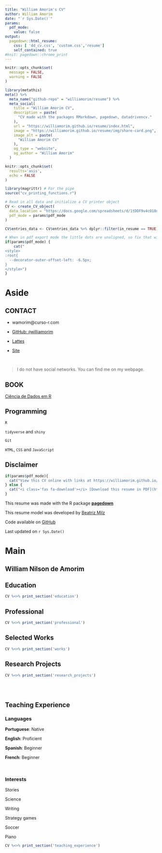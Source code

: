 ```yaml
---
title: "William Amorim's CV"
author: William Amorim
date: "`r Sys.Date()`"
params:
  pdf_mode:
    value: false
output:
  pagedown::html_resume:
    css: [ 'dd_cv.css', 'custom.css','resume']
    self_contained: true
#knit: pagedown::chrome_print      
---
```


```r
knitr::opts_chunk$set(
  message = FALSE,
  warning = FALSE
)
```



```r
library(metathis)
meta() %>%
  meta_name("github-repo" = "williamorim/resume") %>% 
  meta_social(
    title = "William Amorim CV",
    description = paste(
      "CV made with the packages RMarkdown, pagedown, datadrivencv."
    ),
    url = "https://williamorim.github.io/resume/index.html",
    image = "https://williamorim.github.io/resume/img/share-card.png",
    image_alt = paste(
      "William Amorim CV"
    ),
    og_type = "website",
    og_author = "William Amorim"
  )
```
<!-- inicio academic icons -->
<link rel="stylesheet" href="https://cdn.jsdelivr.net/gh/jpswalsh/academicons@1/css/academicons.min.css">
<!-- final academic icons -->

 
<!-- inicio font awesome -->
<script src="https://kit.fontawesome.com/1f72d6921a.js" crossorigin="anonymous"></script>

 
<!-- final font awesome -->

```r
knitr::opts_chunk$set(
  results='asis',
  echo = FALSE
)

library(magrittr) # For the pipe
source("cv_printing_functions.r")

# Read in all data and initialize a CV printer object
CV <- create_CV_object(
  data_location = "https://docs.google.com/spreadsheets/d/1tDDF9v4cO18nd2JZur5zq7y-7Xb7f4KsBhjJD_WUneE",  
  pdf_mode = params$pdf_mode
)

CV$entries_data <- CV$entries_data %>% dplyr::filter(in_resume == TRUE)

```


```r
# When in pdf export mode the little dots are unaligned, so fix that with some conditional CSS.
if(params$pdf_mode) {
    cat("
<style>
:root{
  --decorator-outer-offset-left: -6.5px;
}
</style>")
}
```


Aside
================================================================================

CONTACT {#contact}
--------------------------------------------------------------------------------

- <i class="fa fa-envelope"></i> wamorim@curso-r.com

- <i class="fa fa-github"></i> [GitHub: `@`williamorim](https://github.com/williamorim)

- <i class="fa fa-external-link-alt"></i> <a href='http://lattes.cnpq.br/9062934205884130'> Lattes </a> 

- <i class="fa fa-home"></i> [Site]()

<br>

> I do not have social networks. You can find me on my webpage.

BOOK {#software}
--------------------------------------------------------------------------------

<i class="fas fa-box-open"></i> [Ciência de Dados em R](https://livro.curso-r.com/) 


Programming {#skills}
--------------------------------------------------------------------------------

<i class="fab fa-r-project"></i> `R` 

<i class="fas fa-table"></i> `tidyverse` and `shiny`

<i class="fas fa-code-branch"></i> `Git` 

<i class="fab fa-html5"></i> `HTML`, `CSS` and `JavaScript`

Disclaimer {#disclaimer}
--------------------------------------------------------------------------------


```r
if(params$pdf_mode){
  cat("View this CV online with links at https://williamorim.github.io/resume/")
} else {
  cat("<i class='fas fa-download'></i> [Download this resume in PDF](https://williamorim.github.io/resume/index.pdf)")
}
```

This resume was made with the R package [**pagedown**](https://github.com/rstudio/pagedown)

This resume model was developed by [Beatriz Milz](https://github.com/beatrizmilz/resume)

Code available on <i class="fa fa-github"></i> [GitHub](https://github.com/williamorim/resume)

Last updated on `r Sys.Date()`


Main
================================================================================

William Nilson de Amorim {#title}
--------------------------------------------------------------------------------

Education {data-icon=graduation-cap data-concise=true}
--------------------------------------------------------------------------------

```r
CV %<>% print_section('education')
```

Professional {data-icon=suitcase data-concise=true}
--------------------------------------------------------------------------------

```r
CV %<>% print_section('professional')
```

Selected Works {data-icon=laptop}
--------------------------------------------------------------------------------

```r
CV %<>% print_section('works')
```

Research Projects {data-icon=laptop}
--------------------------------------------------------------------------------

```r
CV %<>% print_section('research_projects')
```

<br>
<br>

Teaching Experience {data-icon=chalkboard-teacher}
--------------------------------------------------------------------------------

:::aside

### **Languages**

**Portuguese**: Native

**English**: Proficient

**Spanish**: Beginner

**French**: Beginner

<br>

### **Interests**

Stories

Science

Writing

Strategy games

Soccer

Piano

:::

```r
CV %<>% print_section('teaching_experience')
```

